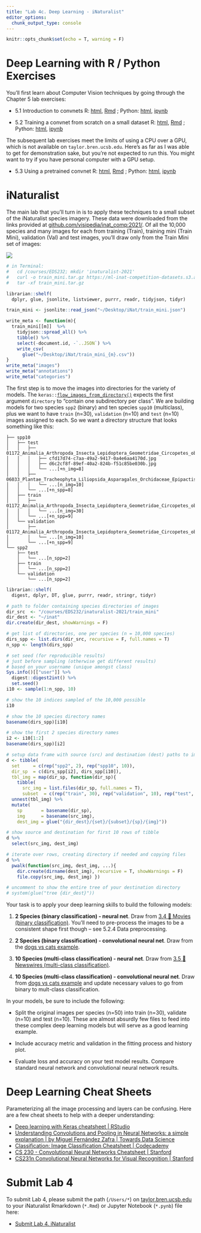 ```yaml
---
title: "Lab 4c. Deep Learning - iNaturalist"
editor_options: 
  chunk_output_type: console
---
```


```r
knitr::opts_chunk$set(echo = T, warning = F)
```

# Deep Learning with R / Python Exercises

You'll first learn about Computer Vision techniques by going through the Chapter 5 lab exercises:

- 5.1 Introduction to convnets
  R: [html](./lab4c_5.1.intro-convnets.html), [Rmd](https://raw.githubusercontent.com/bbest/eds232-ml/main/lab4c_5.1.intro-convnets.Rmd) ; Python: [html](https://github.com/bbest/deep-learning-with-python-notebooks/blob/master/first_edition/5.1-introduction-to-convnets.ipynb), [ipynb](https://github.com/bbest/deep-learning-with-python-notebooks/raw/master/first_edition/5.1-introduction-to-convnets.ipynb)

- 5.2 Training a convnet from scratch on a small dataset
  R: [html](./lab4c_5.2.small-convnets.html), [Rmd](https://raw.githubusercontent.com/bbest/eds232-ml/main/lab4c_5.2.small-convnets.Rmd) ; Python: [html](https://github.com/bbest/deep-learning-with-python-notebooks/blob/master/first_edition/5.2-using-convnets-with-small-datasets.ipynb), [ipynb](https://github.com/bbest/deep-learning-with-python-notebooks/raw/master/first_edition/5.2-using-convnets-with-small-datasets.ipynb)

The subsequent lab exercises meet the limits of using a CPU over a GPU, which is not available on `taylor.bren.ucsb.edu`. Here's as far as I was able to get for demonstration sake, but you're not expected to run this. You might want to try if you have personal computer with a GPU setup.

- 5.3 Using a pretrained convnet
  R: [html](./lab4c_5.3-using-a-pretrained-convnet.html), [Rmd](https://raw.githubusercontent.com/bbest/eds232-ml/main/lab4c_5.3-using-a-pretrained-convnet.Rmd) ; Python: [html](https://github.com/bbest/deep-learning-with-python-notebooks/blob/master/first_edition/5.3-using-a-pretrained-convnet.ipynb), [ipynb](https://github.com/bbest/deep-learning-with-python-notebooks/raw/master/first_edition/5.3-using-a-pretrained-convnet.ipynb)

# iNaturalist

The main lab that you'll turn in is to apply these techniques to a small subset of the iNaturalist species imagery. These data were downloaded from the links provided at [github.com/visipedia/inat_comp:2021/](https://github.com/visipedia/inat_comp/tree/master/2021). Of all the 10,000 species and many images for each from training (Train), training mini (Train Mini), validation (Val) and test images, you'll draw only from the Train Mini set of images:

![](https://github.com/visipedia/inat_comp/raw/master/2021/assets/train_val_distribution.png)


```r
# in Terminal:
#   cd /courses/EDS232; mkdir 'inaturalist-2021'
#   curl -o train_mini.tar.gz https://ml-inat-competition-datasets.s3.amazonaws.com/2021/train_mini.tar.gz
#   tar -xf train_mini.tar.gz 

librarian::shelf(
  dplyr, glue, jsonlite, listviewer, purrr, readr, tidyjson, tidyr)

train_mini <- jsonlite::read_json("~/Desktop/iNat/train_mini.json")

write_meta <- function(m){
  train_mini[[m]]  %>% 
    tidyjson::spread_all() %>% 
    tibble() %>% 
    select(-document.id, -`..JSON`) %>% 
    write_csv(
      glue("~/Desktop/iNat/train_mini_{m}.csv"))
}
write_meta("images")
write_meta("annotations")
write_meta("categories")
```

The first step is to move the images into directories for the variety of models. The `keras::`[`flow_images_from_directory()`](https://keras.rstudio.com/reference/flow_images_from_directory.html) expects the first argument `directory` to "contain one subdirectory per class". We are building models for two species `spp2` (binary) and ten species `spp10` (multiclass), plus we want to have `train` (n=30), `validation` (n=10) and `test` (n=10) images assigned to each. So we want a directory structure that looks something like this:

```
├── spp10
│   ├── test
│   │   ├── 01172_Animalia_Arthropoda_Insecta_Lepidoptera_Geometridae_Circopetes_obtusata
│   │   │   ├── cfd17d74-c7aa-49a2-9417-0a4e6aa4170d.jpg
│   │   │   ├── d6c2cf8f-89ef-40a2-824b-f51c85be030b.jpg
│   │   │   └── ...[+n_img=8]
│   │   ├── 06033_Plantae_Tracheophyta_Liliopsida_Asparagales_Orchidaceae_Epipactis_atrorubens
│   │   │   └── ...[n_img=10]
│   │   └── ...[+n_spp=8]
│   ├── train
│   │   ├── 01172_Animalia_Arthropoda_Insecta_Lepidoptera_Geometridae_Circopetes_obtusata
│   │   │   └── ...[n_img=30]
│   │   └── ...[+n_spp=9]
│   └── validation
│       ├── 01172_Animalia_Arthropoda_Insecta_Lepidoptera_Geometridae_Circopetes_obtusata
│       │   └── ...[n_img=10]
│       └── ...[+n_spp=9]
└── spp2
    ├── test
    │   └── ...[n_spp=2]
    ├── train
    │   └── ...[n_spp=2]
    └── validation
        └── ...[n_spp=2]
```

```r
librarian::shelf(
  digest, dplyr, DT, glue, purrr, readr, stringr, tidyr)

# path to folder containing species directories of images
dir_src  <- "/courses/EDS232/inaturalist-2021/train_mini"
dir_dest <- "~/inat"
dir.create(dir_dest, showWarnings = F)

# get list of directories, one per species (n = 10,000 species)
dirs_spp <- list.dirs(dir_src, recursive = F, full.names = T)
n_spp <- length(dirs_spp)

# set seed (for reproducible results) 
# just before sampling (otherwise get different results)
# based on your username (unique amongst class)
Sys.info()[["user"]] %>% 
  digest::digest2int() %>% 
  set.seed()
i10 <- sample(1:n_spp, 10)

# show the 10 indices sampled of the 10,000 possible 
i10

# show the 10 species directory names
basename(dirs_spp)[i10]

# show the first 2 species directory names
i2 <- i10[1:2]
basename(dirs_spp)[i2]

# setup data frame with source (src) and destination (dest) paths to images
d <- tibble(
  set     = c(rep("spp2", 2), rep("spp10", 10)),
  dir_sp  = c(dirs_spp[i2], dirs_spp[i10]),
  tbl_img = map(dir_sp, function(dir_sp){
    tibble(
      src_img = list.files(dir_sp, full.names = T),
      subset  = c(rep("train", 30), rep("validation", 10), rep("test", 10))) })) %>% 
  unnest(tbl_img) %>% 
  mutate(
    sp       = basename(dir_sp),
    img      = basename(src_img),
    dest_img = glue("{dir_dest}/{set}/{subset}/{sp}/{img}"))

# show source and destination for first 10 rows of tibble
d %>% 
  select(src_img, dest_img)

# iterate over rows, creating directory if needed and copying files 
d %>% 
  pwalk(function(src_img, dest_img, ...){
    dir.create(dirname(dest_img), recursive = T, showWarnings = F)
    file.copy(src_img, dest_img) })

# uncomment to show the entire tree of your destination directory
# system(glue("tree {dir_dest}"))
```

Your task is to apply your deep learning skills to build the following models:

1. **2 Species (binary classification) - neural net**. Draw from [3.4 🍿 Movies (binary classification)](./lab4b_examples.html). You'll need to pre-process the images to be a consistent shape first though -- see 5.2.4 Data preprocessing.

1. **2 Species (binary classification) - convolutional neural net**. Draw from the [dogs vs cats example](https://bbest.github.io/eds232-ml/lab4c_5.2.small-convnets.html).

1. **10 Species (multi-class classification) - neural net**.  Draw from [3.5 📰 Newswires (multi-class classification)](./lab4b_examples.html).

1. **10 Species (multi-class classification) - convolutional neural net**. Draw from [dogs vs cats example](https://bbest.github.io/eds232-ml/lab4c_5.2.small-convnets.html) and update necessary values to go from binary to mult-class classification.

In your models, be sure to include the following:

- Split the original images per species (n=50) into train (n=30), validate (n=10) and test (n=10). These are almost absurdly few files to feed into these complex deep learning models but will serve as a good learning example.

- Include accuracy metric and validation in the fitting process and history plot.

- Evaluate loss and accuracy on your test model results. Compare standard neural network and convolutional neural network results.

# Deep Learning Cheat Sheets

Parameterizing all the image processing and layers can be confusing. Here are a few cheat sheets to help with a deeper understanding:

* [Deep learning with Keras cheatsheet | RStudio](https://raw.githubusercontent.com/rstudio/cheatsheets/main/keras.pdf)
* [Understanding Convolutions and Pooling in Neural Networks: a simple explanation | by Miguel Fernández Zafra | Towards Data Science](https://towardsdatascience.com/understanding-convolutions-and-pooling-in-neural-networks-a-simple-explanation-885a2d78f211)
* [Classification: Image Classification Cheatsheet | Codecademy](https://www.codecademy.com/learn/dlsp-classification-track/modules/dlsp-image-classification/cheatsheet)
* [CS 230 - Convolutional Neural Networks Cheatsheet | Stanford](https://stanford.edu/~shervine/teaching/cs-230/cheatsheet-convolutional-neural-networks)
* [CS231n Convolutional Neural Networks for Visual Recognition | Stanford](https://cs231n.github.io/convolutional-networks/)

# Submit Lab 4

To submit Lab 4, please submit the path (`/Users/*`) on [taylor.bren.ucsb.edu](https://taylor.bren.ucsb.edu) to your iNaturalist Rmarkdown (`*.Rmd`) or Jupyter Notebook (`*.pynb`) file here:


- [Submit Lab 4. iNaturalist](https://docs.google.com/forms/d/e/1FAIpQLSddHuLejY_V-PAIQOO19TLHAyyQRyTUSsfEwpgeJP-Jx4MClA/viewform?usp=sf_link){target="_blank"}
